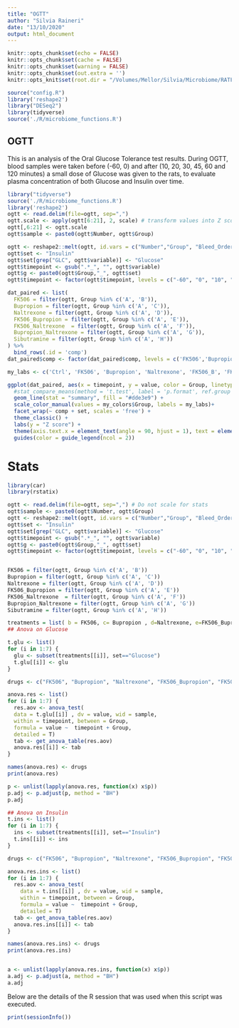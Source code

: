 ```yaml
---
title: "OGTT"
author: "Silvia Raineri"
date: "13/10/2020"
output: html_document
---
```


```r
knitr::opts_chunk$set(echo = FALSE)
knitr::opts_chunk$set(cache = FALSE)
knitr::opts_chunk$set(warning = FALSE)
knitr::opts_chunk$set(out.extra = '')
knitr::opts_knit$set(root.dir = "/Volumes/Mellor/Silvia/Microbiome/RATFAT04/") # NB substitute with appropriate working directory path
```

```r
source("config.R")
library('reshape2')
library("DESeq2")
library(tidyverse)
source('./R/microbiome_functions.R')
```

## OGTT 

This is an analysis of the Oral Glucose Tolerance test results. During OGTT,  blood samples were taken before (-60, 0) and after (10, 20, 30, 45, 60 and 120 minutes) a small dose of Glucose was given to the rats, to evaluate plasma concentration of both Glucose and Insulin over time.

```r
library("tidyverse")
source('./R/microbiome_functions.R')
library('reshape2')
ogtt <- read.delim(file=ogtt, sep=",")
ogtt.scale <- apply(ogtt[6:21], 2, scale) # transform values into Z scores
ogtt[,6:21] <- ogtt.scale
ogtt$sample <- paste0(ogtt$Number, ogtt$Group)

ogtt <- reshape2::melt(ogtt, id.vars = c("Number","Group", "Bleed_Order","Day.1_Bw1","Cohort", "sample"))
ogtt$set <- "Insulin"
ogtt$set[grep("GLC", ogtt$variable)] <- "Glucose"
ogtt$timepoint <- gsub(".*_", "", ogtt$variable)
ogtt$g <- paste0(ogtt$Group,"_", ogtt$set)
ogtt$timepoint <- factor(ogtt$timepoint, levels = c("-60", "0", "10", "20", "30", "45", "60", "120"))

dat_paired <- list(
  FK506 = filter(ogtt, Group %in% c('A', 'B')),
  Bupropion = filter(ogtt, Group %in% c('A', 'C')),
  Naltrexone = filter(ogtt, Group %in% c('A', 'D')),
  FK506_Bupropion = filter(ogtt, Group %in% c('A', 'E')),
  FK506_Naltrexone  = filter(ogtt, Group %in% c('A', 'F')),
  Bupropion_Naltrexone = filter(ogtt, Group %in% c('A', 'G')),
  Sibutramine = filter(ogtt, Group %in% c('A', 'H'))
) %>%
  bind_rows(.id = 'comp')
dat_paired$comp <- factor(dat_paired$comp, levels = c('FK506','Bupropion', 'Naltrexone', 'FK506_Bupropion', 'FK506_Naltrexone', 'Bupropion_Naltrexone', 'Sibutramine'))

my_labs <- c('Ctrl', 'FK506', 'Bupropion', 'Naltrexone', 'FK506_B', 'FK506_N', 'Bupropion_Naltrexone', 'Sibutramine')

ggplot(dat_paired, aes(x = timepoint, y = value, color = Group, linetype = set,  group = g)) +
  #stat_compare_means(method = 't.test', label = 'p.format', ref.group = 'A') + 
  geom_line(stat = "summary", fill = "#dde3e9") +
  scale_color_manual(values = my_colors$Group, labels = my_labs)+
  facet_wrap(~ comp + set, scales = 'free') +
  theme_classic() +
  labs(y = "Z score") +
  theme(axis.text.x = element_text(angle = 90, hjust = 1), text = element_text(size=13), legend.position = "bottom") +
  guides(color = guide_legend(ncol = 2)) 

```
# Stats
```R
library(car)
library(rstatix)

ogtt <- read.delim(file=ogtt, sep=",") # Do not scale for stats
ogtt$sample <- paste0(ogtt$Number, ogtt$Group)
ogtt <- reshape2::melt(ogtt, id.vars = c("Number","Group", "Bleed_Order","Day.1_Bw1","Cohort", "sample"))
ogtt$set <- "Insulin"
ogtt$set[grep("GLC", ogtt$variable)] <- "Glucose"
ogtt$timepoint <- gsub(".*_", "", ogtt$variable)
ogtt$g <- paste0(ogtt$Group,"_", ogtt$set)
ogtt$timepoint <- factor(ogtt$timepoint, levels = c("-60", "0", "10", "20", "30", "45", "60", "120"))


FK506 = filter(ogtt, Group %in% c('A', 'B'))
Bupropion = filter(ogtt, Group %in% c('A', 'C'))
Naltrexone = filter(ogtt, Group %in% c('A', 'D'))
FK506_Bupropion = filter(ogtt, Group %in% c('A', 'E'))
FK506_Naltrexone  = filter(ogtt, Group %in% c('A', 'F'))
Bupropion_Naltrexone = filter(ogtt, Group %in% c('A', 'G'))
Sibutramine = filter(ogtt, Group %in% c('A', 'H'))

treatments = list( b = FK506, c= Bupropion , d=Naltrexone, e=FK506_Bupropion, f=FK506_Naltrexone, g=Bupropion_Naltrexone, h =Sibutramine)
## Anova on Glucose

t.glu <- list()
for (i in 1:7) {
  glu <- subset(treatments[[i]], set=="Glucose")
  t.glu[[i]] <- glu
}

drugs <- c("FK506", "Bupropion", "Naltrexone", "FK506_Bupropion", "FK506_Naltrexone", "Bupropion_Naltrexone", "Sibutramine")

anova.res <- list()
for (i in 1:7) {
  res.aov <- anova_test(
  data = t.glu[[i]] , dv = value, wid = sample,
  within = timepoint, between = Group,
  formula = value ~  timepoint + Group, 
  detailed = T)
  tab <- get_anova_table(res.aov)
  anova.res[[i]] <- tab
}

names(anova.res) <- drugs
print(anova.res)

p <- unlist(lapply(anova.res, function(x) x$p))
p.adj <- p.adjust(p, method = "BH")
p.adj

## Anova on Insulin
t.ins <- list()
for (i in 1:7) {
  ins <- subset(treatments[[i]], set=="Insulin")
  t.ins[[i]] <- ins
}

drugs <- c("FK506", "Bupropion", "Naltrexone", "FK506_Bupropion", "FK506_Naltrexone", "Bupropion_Naltrexone", "Sibutramine")

anova.res.ins <- list()
for (i in 1:7) {
  res.aov <- anova_test(
    data = t.ins[[i]] , dv = value, wid = sample,
    within = timepoint, between = Group,
    formula = value ~  timepoint + Group,
    detailed = T)
  tab <- get_anova_table(res.aov)
  anova.res.ins[[i]] <- tab
}

names(anova.res.ins) <- drugs
print(anova.res.ins)


a <- unlist(lapply(anova.res.ins, function(x) x$p))
a.adj <- p.adjust(a, method = "BH")
a.adj
```

Below are the details of the R session that was used when this script was executed.

```r
print(sessionInfo())
```
